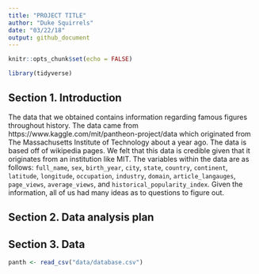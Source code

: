 ```yaml
---
title: "PROJECT TITLE"
author: "Duke Squirrels"
date: "03/22/18"
output: github_document
---
```


```r
knitr::opts_chunk$set(echo = FALSE)
```

```r
library(tidyverse)
```


## Section 1. Introduction

The data that we obtained contains information regarding famous figures throughout history. The data came from https://www.kaggle.com/mit/pantheon-project/data which originated from The Massachusetts Institute of Technology about a year ago. The data is based off of wikipedia pages. We felt that this data is credible given that it originates from an institution like MIT. The variables within the data are as follows: `full_name`, `sex`, `birth_year`, `city `, `state`, `country`, `continent`, `latitude`, `longitude`, `occupation`, `industry`, `domain`, `article_langauges`, `page_views`, `average_views`, and `historical_popularity_index`. Given the information, all of us had many ideas as to questions to figure out. 

## Section 2. Data analysis plan

## Section 3. Data

```r
panth <- read_csv("data/database.csv")
```

